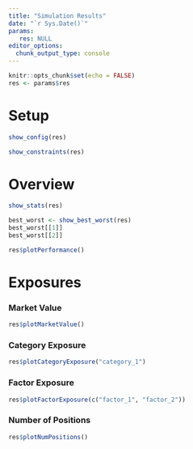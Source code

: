 ```yaml
---
title: "Simulation Results"
date: "`r Sys.Date()`"
params:
   res: NULL
editor_options: 
  chunk_output_type: console
---
```


```r
knitr::opts_chunk$set(echo = FALSE)
res <- params$res
```

# Setup

```r
show_config(res)
```

```r
show_constraints(res)
```

# Overview

```r
show_stats(res)
```

```r
best_worst <- show_best_worst(res)
best_worst[[1]]
best_worst[[2]]
```


```r
res$plotPerformance()
```


# Exposures

### Market Value

```r
res$plotMarketValue()
```

### Category Exposure

```r
res$plotCategoryExposure("category_1")
```

### Factor Exposure

```r
res$plotFactorExposure(c("factor_1", "factor_2"))
```

### Number of Positions

```r
res$plotNumPositions()
```
